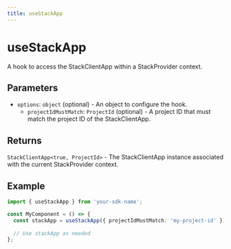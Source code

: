 ```yaml
---
title: useStackApp
---
```


# useStackApp

A hook to access the StackClientApp within a StackProvider context.

## Parameters

- `options`: `object` (optional) - An object to configure the hook.
  - `projectIdMustMatch`: `ProjectId` (optional) - A project ID that must match the project ID of the StackClientApp.

## Returns

`StackClientApp<true, ProjectId>` - The StackClientApp instance associated with the current StackProvider context.

## Example

```typescript
import { useStackApp } from 'your-sdk-name';

const MyComponent = () => {
  const stackApp = useStackApp({ projectIdMustMatch: 'my-project-id' });
  
  // Use stackApp as needed
};
```